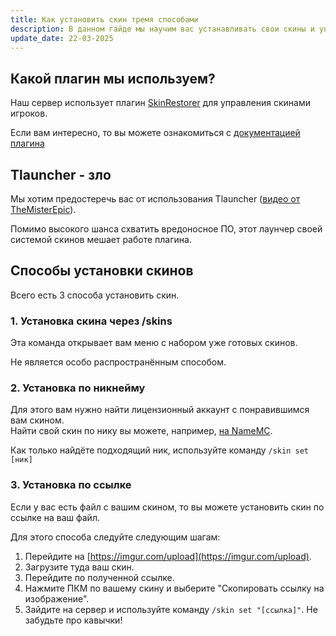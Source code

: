 ```yaml
---
title: Как установить скин тремя способами
description: В данном гайде мы научим вас устанавливать свои скины и управлять ими
update_date: 22-03-2025
---
```

## Какой плагин мы используем?
Наш сервер использует плагин [SkinRestorer](https://www.spigotmc.org/resources/skinsrestorer.2124/) для управления скинами игроков.

Если вам интересно, то вы можете ознакомиться с [документацией плагина](https://skinsrestorer.net/docs)
## Tlauncher - зло
Мы хотим предостеречь вас от использования Tlauncher ([видео от TheMisterEpic](https://www.youtube.com/watch?v=SBTH9n6lz9o)).

Помимо высокого шанса схватить вредоносное ПО, этот лаунчер своей системой скинов мешает работе плагина.

## Способы установки скинов
Всего есть 3 способа установить скин.
### 1. Установка скина через /skins
Эта команда открывает вам меню с набором уже готовых скинов.

Не является особо распространённым способом.
### 2. Установка по никнейму
Для этого вам нужно найти лицензионный аккаунт с понравившимся вам скином.
<br/>Найти свой скин по нику вы можете, например, [на NameMC](https://namemc.com/).

Как только найдёте подходящий ник, используйте команду `/skin set [ник]`
### 3. Установка по ссылке
Если у вас есть файл с вашим скином, то вы можете установить скин по ссылке на ваш файл.

Для этого способа следуйте следующим шагам:
1. Перейдите на [https://imgur.com/upload](https://imgur.com/upload).
2. Загрузите туда ваш скин.
3. Перейдите по полученной ссылке.
4. Нажмите ПКМ по вашему скину и выберите "Скопировать ссылку на изображение".
5. Зайдите на сервер и используйте команду `/skin set "[ссылка]"`. Не забудьте про кавычки!